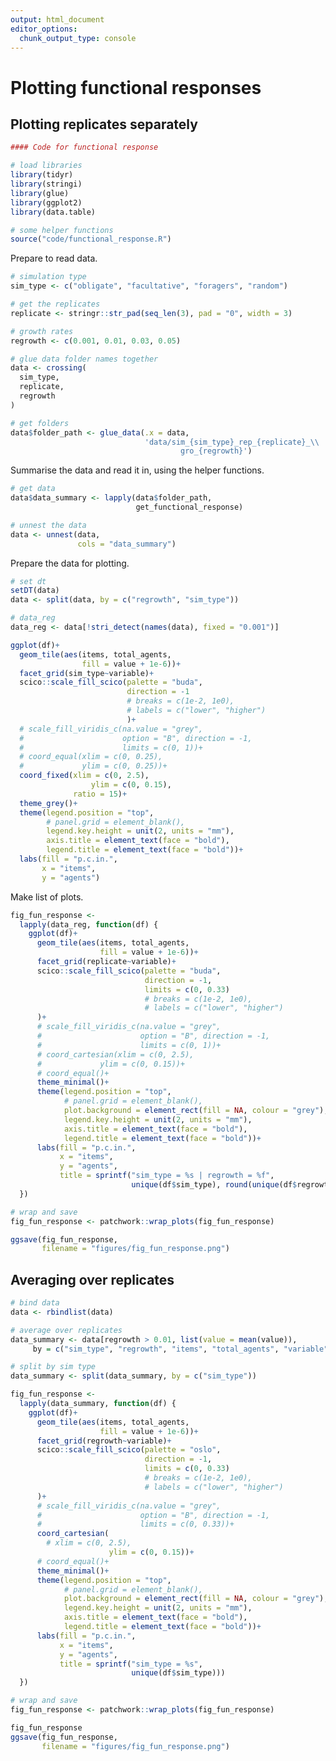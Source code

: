 ```yaml
---
output: html_document
editor_options: 
  chunk_output_type: console
---
```


# Plotting functional responses

## Plotting replicates separately

```r
#### Code for functional response

# load libraries
library(tidyr)
library(stringi)
library(glue)
library(ggplot2)
library(data.table)

# some helper functions
source("code/functional_response.R")
```

Prepare to read data.

```r
# simulation type
sim_type <- c("obligate", "facultative", "foragers", "random")

# get the replicates
replicate <- stringr::str_pad(seq_len(3), pad = "0", width = 3)

# growth rates
regrowth <- c(0.001, 0.01, 0.03, 0.05)

# glue data folder names together
data <- crossing(
  sim_type,
  replicate,
  regrowth
)

# get folders
data$folder_path <- glue_data(.x = data,
                              'data/sim_{sim_type}_rep_{replicate}_\\
                                      gro_{regrowth}')
```

Summarise the data and read it in, using the helper functions.

```r
# get data
data$data_summary <- lapply(data$folder_path,
                            get_functional_response)

# unnest the data
data <- unnest(data,
               cols = "data_summary")
```

Prepare the data for plotting.

```r
# set dt
setDT(data)
data <- split(data, by = c("regrowth", "sim_type"))

# data_reg
data_reg <- data[!stri_detect(names(data), fixed = "0.001")]
```

```r
ggplot(df)+
  geom_tile(aes(items, total_agents, 
                fill = value + 1e-6))+
  facet_grid(sim_type~variable)+
  scico::scale_fill_scico(palette = "buda",
                          direction = -1
                          # breaks = c(1e-2, 1e0),
                          # labels = c("lower", "higher")
                          )+
  # scale_fill_viridis_c(na.value = "grey",
  #                      option = "B", direction = -1,
  #                      limits = c(0, 1))+
  # coord_equal(xlim = c(0, 0.25),
  #             ylim = c(0, 0.25))+
  coord_fixed(xlim = c(0, 2.5),
                  ylim = c(0, 0.15),
              ratio = 15)+
  theme_grey()+
  theme(legend.position = "top",
        # panel.grid = element_blank(),
        legend.key.height = unit(2, units = "mm"),
        axis.title = element_text(face = "bold"),
        legend.title = element_text(face = "bold"))+
  labs(fill = "p.c.in.",
       x = "items",
       y = "agents")
```

Make list of plots.

```r
fig_fun_response <- 
  lapply(data_reg, function(df) {
    ggplot(df)+
      geom_tile(aes(items, total_agents, 
                    fill = value + 1e-6))+
      facet_grid(replicate~variable)+
      scico::scale_fill_scico(palette = "buda",
                              direction = -1,
                              limits = c(0, 0.33)
                              # breaks = c(1e-2, 1e0),
                              # labels = c("lower", "higher")
      )+
      # scale_fill_viridis_c(na.value = "grey",
      #                      option = "B", direction = -1,
      #                      limits = c(0, 1))+
      # coord_cartesian(xlim = c(0, 2.5),
      #             ylim = c(0, 0.15))+
      # coord_equal()+
      theme_minimal()+
      theme(legend.position = "top",
            # panel.grid = element_blank(),
            plot.background = element_rect(fill = NA, colour = "grey"),
            legend.key.height = unit(2, units = "mm"),
            axis.title = element_text(face = "bold"),
            legend.title = element_text(face = "bold"))+
      labs(fill = "p.c.in.",
           x = "items",
           y = "agents",
           title = sprintf("sim_type = %s | regrowth = %f",
                           unique(df$sim_type), round(unique(df$regrowth), 2)))
  })
```

```r
# wrap and save
fig_fun_response <- patchwork::wrap_plots(fig_fun_response)

ggsave(fig_fun_response,
       filename = "figures/fig_fun_response.png")
```

## Averaging over replicates

```r
# bind data
data <- rbindlist(data)

# average over replicates
data_summary <- data[regrowth > 0.01, list(value = mean(value)),
     by = c("sim_type", "regrowth", "items", "total_agents", "variable")]

# split by sim type
data_summary <- split(data_summary, by = c("sim_type"))
```

```r
fig_fun_response <- 
  lapply(data_summary, function(df) {
    ggplot(df)+
      geom_tile(aes(items, total_agents, 
                    fill = value + 1e-6))+
      facet_grid(regrowth~variable)+
      scico::scale_fill_scico(palette = "oslo",
                              direction = -1,
                              limits = c(0, 0.33)
                              # breaks = c(1e-2, 1e0),
                              # labels = c("lower", "higher")
      )+
      # scale_fill_viridis_c(na.value = "grey",
      #                      option = "B", direction = -1,
      #                      limits = c(0, 0.33))+
      coord_cartesian(
        # xlim = c(0, 2.5),
                      ylim = c(0, 0.15))+
      # coord_equal()+
      theme_minimal()+
      theme(legend.position = "top",
            # panel.grid = element_blank(),
            plot.background = element_rect(fill = NA, colour = "grey"),
            legend.key.height = unit(2, units = "mm"),
            axis.title = element_text(face = "bold"),
            legend.title = element_text(face = "bold"))+
      labs(fill = "p.c.in.",
           x = "items",
           y = "agents",
           title = sprintf("sim_type = %s",
                           unique(df$sim_type)))
  })
```

```r
# wrap and save
fig_fun_response <- patchwork::wrap_plots(fig_fun_response)

fig_fun_response
ggsave(fig_fun_response,
       filename = "figures/fig_fun_response.png")
```